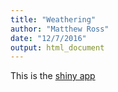 ```yaml
---
title: "Weathering"
author: "Matthew Ross"
date: "12/7/2016"
output: html_document
---
```


This is the [shiny app](weathering-app)


